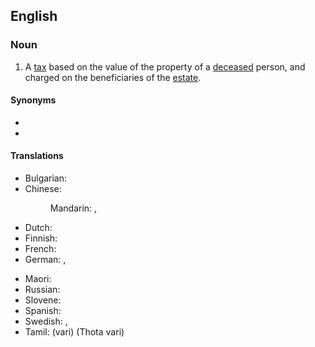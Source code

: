 ==English==
{{wikipedia}}

===Noun===
{{en-noun}}

# A [[tax]] based on the value of the property of a [[deceased]] person, and charged on the beneficiaries of the [[estate]].

====Synonyms====
* {{l|en|death duty}}
* {{l|en|estate tax}}

====Translations====
{{trans-top|tax on the property of the deceased}}
* Bulgarian: {{t-check|bg|[[данък]] [[наследство]]|sc=Cyrl}} {{attention|bg|2=was "[[данък]] [[наследство]]" - assumed sum-of-parts; if an idiom, remove the wikilinks to the individual words. see [[User:Kephir/gadgets/xte#Translation_fixing]]}}
* Chinese:
*: Mandarin: {{t+|cmn|遺產稅}}, {{t+|cmn|遗产税|tr=yíchǎnshuì}}
* Dutch: {{t|nl|erfbelasting|c}}
* Finnish: {{t+|fi|perintövero}}
* French: {{t|fr|droits de succession|m-p}}
* German: {{t+|de|Erbschaftsteuer|f}}, {{t+|de|Erbschaftssteuer|f}}
{{trans-mid}}
* Maori: {{t|mi|tāke matenga}}
* Russian: {{t|ru|нало́г на насле́дство|m}}
* Slovene: {{t|sl|davek na nepremičnine|m}}
* Spanish: {{t|es|impuesto sucesorio}}
* Swedish: {{t+|sv|arvskatt|c}}, {{t+|sv|arvsskatt|c}}
* Tamil: {{t+|ta|வரி}} (vari) (Thota vari)
{{trans-bottom}}

{{c|en|Taxation|Death}}